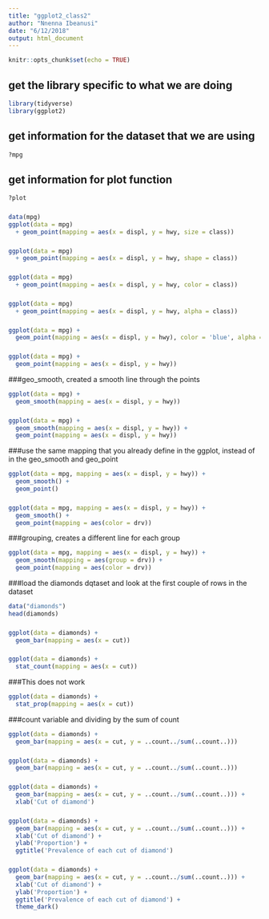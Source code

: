 ```yaml
---
title: "ggplot2_class2"
author: "Nnenna Ibeanusi"
date: "6/12/2018"
output: html_document
---
```


```r
knitr::opts_chunk$set(echo = TRUE)
```

## get the library specific to what we are doing
```R
library(tidyverse)
library(ggplot2)
```
## get information for the dataset that we are using
```R
?mpg
```

## get information for plot function
```R
?plot
```


###
```R
data(mpg)
ggplot(data = mpg) 
  + geom_point(mapping = aes(x = displ, y = hwy, size = class))
```


###
```R
ggplot(data = mpg) 
  + geom_point(mapping = aes(x = displ, y = hwy, shape = class))
```
###
```R
ggplot(data = mpg) 
  + geom_point(mapping = aes(x = displ, y = hwy, color = class))
```

###
```R
ggplot(data = mpg) 
  + geom_point(mapping = aes(x = displ, y = hwy, alpha = class))
```

###
```R
ggplot(data = mpg) + 
  geom_point(mapping = aes(x = displ, y = hwy), color = 'blue', alpha = .5)
```

###
```R
ggplot(data = mpg) + 
  geom_point(mapping = aes(x = displ, y = hwy))
```

###geo_smooth, created a smooth line through the points
```R
ggplot(data = mpg) + 
  geom_smooth(mapping = aes(x = displ, y = hwy))
```

###
```R
ggplot(data = mpg) + 
  geom_smooth(mapping = aes(x = displ, y = hwy)) +
  geom_point(mapping = aes(x = displ, y = hwy))
```

###use the same mapping that you already define in the ggplot, instead of in the geo_smooth and geo_point
```R
ggplot(data = mpg, mapping = aes(x = displ, y = hwy)) + 
  geom_smooth() +
  geom_point()
```

###
```R
ggplot(data = mpg, mapping = aes(x = displ, y = hwy)) + 
  geom_smooth() +
  geom_point(mapping = aes(color = drv))
```

###grouping, creates a different line for each group
```R
ggplot(data = mpg, mapping = aes(x = displ, y = hwy)) + 
  geom_smooth(mapping = aes(group = drv)) +
  geom_point(mapping = aes(color = drv))
```

###load the diamonds dqtaset and look at the first couple of rows in the dataset
```R
data("diamonds")
head(diamonds)
```

###
```R
ggplot(data = diamonds) +
  geom_bar(mapping = aes(x = cut))
```

###
```R
ggplot(data = diamonds) +
  stat_count(mapping = aes(x = cut))
```

###This does not work
```R
ggplot(data = diamonds) +
  stat_prop(mapping = aes(x = cut))
```

###count variable and dividing by the sum of count
```R
ggplot(data = diamonds) +
  geom_bar(mapping = aes(x = cut, y = ..count../sum(..count..)))
```

###
```R
ggplot(data = diamonds) +
  geom_bar(mapping = aes(x = cut, y = ..count../sum(..count..)))
```

###
```R
ggplot(data = diamonds) +
  geom_bar(mapping = aes(x = cut, y = ..count../sum(..count..))) + 
  xlab('Cut of diamond')
```

###
```R
ggplot(data = diamonds) +
  geom_bar(mapping = aes(x = cut, y = ..count../sum(..count..))) +
  xlab('Cut of diamond') +
  ylab('Proportion') +
  ggtitle('Prevalence of each cut of diamond')
```

###
```R
ggplot(data = diamonds) +
  geom_bar(mapping = aes(x = cut, y = ..count../sum(..count..))) +
  xlab('Cut of diamond') +
  ylab('Proportion') +
  ggtitle('Prevalence of each cut of diamond') +
  theme_dark()
```

###
```R

```

###
```R

```

###
```R

```

###
```R

```

###
```R

```

###
```R

```

###
```R

```
